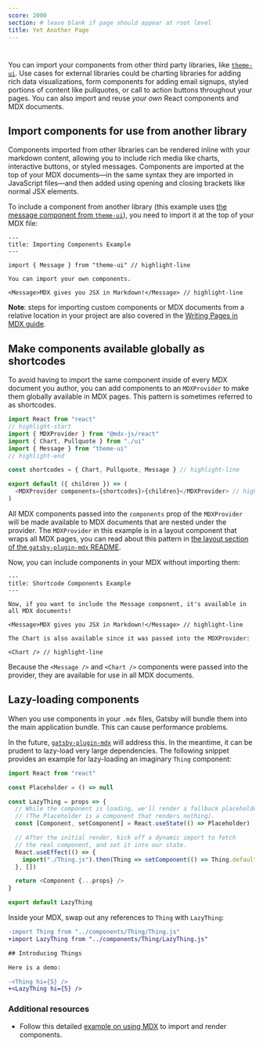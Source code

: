 ```yaml
---
score: 2000
section: # leave blank if page should appear at root level
title: Yet Another Page
---
```




# <span children={props.pageContext.frontmatter.title} />

You can import your components from other third party libraries, like [`theme-ui`](https://theme-ui.com/components). Use cases for external libraries could be charting libraries for adding rich data visualizations, form components for adding email signups, styled portions of content like pullquotes, or call to action buttons throughout your pages. You can also import and reuse _your own_ React components and MDX documents.

## Import components for use from another library

Components imported from other libraries can be rendered inline with your markdown content, allowing you to include rich media like charts, interactive buttons, or styled messages. Components are imported at the top of your MDX documents—in the same syntax they are imported in JavaScript files—and then added using opening and closing brackets like normal JSX elements.

To include a component from another library (this example uses [the message component from `theme-ui`](https://theme-ui.com/components/message)), you need to import it at the top of your MDX file:

```mdx
---
title: Importing Components Example
---

import { Message } from "theme-ui" // highlight-line

You can import your own components.

<Message>MDX gives you JSX in Markdown!</Message> // highlight-line
```

**Note**: steps for importing custom components or MDX documents from a relative location in your project are also covered in the [Writing Pages in MDX guide](/docs/mdx/writing-pages/).

## Make components available globally as shortcodes

To avoid having to import the same component inside of every MDX document you author, you can add components to an `MDXProvider` to make them globally available in MDX pages. This pattern is sometimes referred to as shortcodes.

```js:title=src/components/layout.js
import React from "react"
// highlight-start
import { MDXProvider } from "@mdx-js/react"
import { Chart, Pullquote } from "./ui"
import { Message } from "theme-ui"
// highlight-end

const shortcodes = { Chart, Pullquote, Message } // highlight-line

export default ({ children }) => (
  <MDXProvider components={shortcodes}>{children}</MDXProvider> // highlight-line
)
```

All MDX components passed into the `components` prop of the `MDXProvider` will be made available to MDX documents that are nested under the provider. The `MDXProvider` in this example is in a layout component that wraps all MDX pages, you can read about this pattern in [the layout section of the `gatsby-plugin-mdx` README](/packages/gatsby-plugin-mdx/#default-layouts).

Now, you can include components in your MDX without importing them:

```mdx
---
title: Shortcode Components Example
---

Now, if you want to include the Message component, it's available in all MDX documents!

<Message>MDX gives you JSX in Markdown!</Message> // highlight-line

The Chart is also available since it was passed into the MDXProvider:

<Chart /> // highlight-line
```

Because the `<Message />` and `<Chart />` components were passed into the provider, they are available for use in all MDX documents.


## Lazy-loading components

When you use components in your `.mdx` files, Gatsby will bundle them into the main application bundle. This can cause performance problems.

In the future, [`gatsby-plugin-mdx`](/packages/gatsby-plugin-mdx) will address this. In the meantime, it can be prudent to lazy-load very large dependencies. The following snippet provides an example for lazy-loading an imaginary `Thing` component:

```jsx:title=src/components/LazyThing.js
import React from "react"

const Placeholder = () => null

const LazyThing = props => {
  // While the component is loading, we'll render a fallback placeholder.
  // (The Placeholder is a component that renders nothing).
  const [Component, setComponent] = React.useState(() => Placeholder)

  // After the initial render, kick off a dynamic import to fetch
  // the real component, and set it into our state.
  React.useEffect(() => {
    import("./Thing.js").then(Thing => setComponent(() => Thing.default))
  }, [])

  return <Component {...props} />
}

export default LazyThing
```

Inside your MDX, swap out any references to `Thing` with `LazyThing`:

```diff
-import Thing from "../components/Thing/Thing.js"
+import LazyThing from "../components/Thing/LazyThing.js"

## Introducing Things

Here is a demo:

-<Thing hi={5} />
+<LazyThing hi={5} />
```

### Additional resources

- Follow this detailed [example on using MDX](/examples/using-MDX) to import and render components.